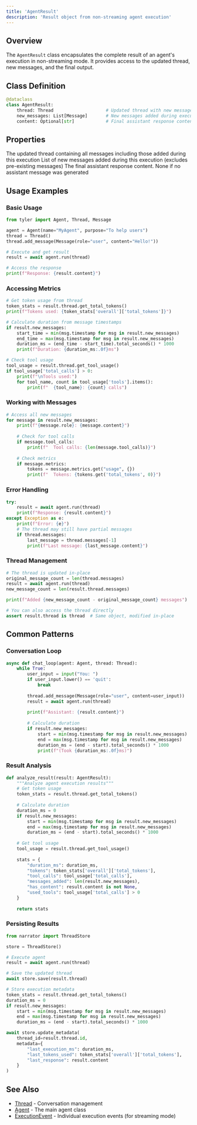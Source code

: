 ```yaml
---
title: 'AgentResult'
description: 'Result object from non-streaming agent execution'
---
```


## Overview

The `AgentResult` class encapsulates the complete result of an agent's execution in non-streaming mode. It provides access to the updated thread, new messages, and the final output.

## Class Definition

```python
@dataclass
class AgentResult:
    thread: Thread                    # Updated thread with new messages
    new_messages: List[Message]       # New messages added during execution
    content: Optional[str]            # Final assistant response content
```

## Properties

<ParamField path="thread" type="Thread">
  The updated thread containing all messages including those added during this execution
</ParamField>

<ParamField path="new_messages" type="List[Message]">
  List of new messages added during this execution (excludes pre-existing messages)
</ParamField>

<ParamField path="content" type="Optional[str]">
  The final assistant response content. None if no assistant message was generated
</ParamField>



## Usage Examples

### Basic Usage

```python
from tyler import Agent, Thread, Message

agent = Agent(name="MyAgent", purpose="To help users")
thread = Thread()
thread.add_message(Message(role="user", content="Hello!"))

# Execute and get result
result = await agent.run(thread)

# Access the response
print(f"Response: {result.content}")
```

### Accessing Metrics

```python
# Get token usage from thread
token_stats = result.thread.get_total_tokens()
print(f"Tokens used: {token_stats['overall']['total_tokens']}")

# Calculate duration from message timestamps
if result.new_messages:
    start_time = min(msg.timestamp for msg in result.new_messages)
    end_time = max(msg.timestamp for msg in result.new_messages)
    duration_ms = (end_time - start_time).total_seconds() * 1000
    print(f"Duration: {duration_ms:.0f}ms")

# Check tool usage
tool_usage = result.thread.get_tool_usage()
if tool_usage['total_calls'] > 0:
    print(f"\nTools used:")
    for tool_name, count in tool_usage['tools'].items():
        print(f"  {tool_name}: {count} calls")
```

### Working with Messages

```python
# Access all new messages
for message in result.new_messages:
    print(f"{message.role}: {message.content}")
    
    # Check for tool calls
    if message.tool_calls:
        print(f"  Tool calls: {len(message.tool_calls)}")
    
    # Check metrics
    if message.metrics:
        tokens = message.metrics.get("usage", {})
        print(f"  Tokens: {tokens.get('total_tokens', 0)}")
```

### Error Handling

```python
try:
    result = await agent.run(thread)
    print(f"Response: {result.content}")
except Exception as e:
    print(f"Error: {e}")
    # The thread may still have partial messages
    if thread.messages:
        last_message = thread.messages[-1]
        print(f"Last message: {last_message.content}")
```

### Thread Management

```python
# The thread is updated in-place
original_message_count = len(thread.messages)
result = await agent.run(thread)
new_message_count = len(result.thread.messages)

print(f"Added {new_message_count - original_message_count} messages")

# You can also access the thread directly
assert result.thread is thread  # Same object, modified in-place
```

## Common Patterns

### Conversation Loop

```python
async def chat_loop(agent: Agent, thread: Thread):
    while True:
        user_input = input("You: ")
        if user_input.lower() == 'quit':
            break
            
        thread.add_message(Message(role="user", content=user_input))
        result = await agent.run(thread)
        
        print(f"Assistant: {result.content}")
        
        # Calculate duration
        if result.new_messages:
            start = min(msg.timestamp for msg in result.new_messages)
            end = max(msg.timestamp for msg in result.new_messages)
            duration_ms = (end - start).total_seconds() * 1000
            print(f"(Took {duration_ms:.0f}ms)")
```

### Result Analysis

```python
def analyze_result(result: AgentResult):
    """Analyze agent execution results"""
    # Get token usage
    token_stats = result.thread.get_total_tokens()
    
    # Calculate duration
    duration_ms = 0
    if result.new_messages:
        start = min(msg.timestamp for msg in result.new_messages)
        end = max(msg.timestamp for msg in result.new_messages)
        duration_ms = (end - start).total_seconds() * 1000
    
    # Get tool usage
    tool_usage = result.thread.get_tool_usage()
    
    stats = {
        "duration_ms": duration_ms,
        "tokens": token_stats['overall']['total_tokens'],
        "tool_calls": tool_usage['total_calls'],
        "messages_added": len(result.new_messages),
        "has_content": result.content is not None,
        "used_tools": tool_usage['total_calls'] > 0
    }
    
    return stats
```

### Persisting Results

```python
from narrator import ThreadStore

store = ThreadStore()

# Execute agent
result = await agent.run(thread)

# Save the updated thread
await store.save(result.thread)

# Store execution metadata
token_stats = result.thread.get_total_tokens()
duration_ms = 0
if result.new_messages:
    start = min(msg.timestamp for msg in result.new_messages)
    end = max(msg.timestamp for msg in result.new_messages)
    duration_ms = (end - start).total_seconds() * 1000

await store.update_metadata(
    thread_id=result.thread.id,
    metadata={
        "last_execution_ms": duration_ms,
        "last_tokens_used": token_stats['overall']['total_tokens'],
        "last_response": result.content
    }
)
```

## See Also

- [Thread](/api-reference/tyler-thread) - Conversation management
- [Agent](/api-reference/tyler-agent) - The main agent class
- [ExecutionEvent](/api-reference/tyler-executionevent) - Individual execution events (for streaming mode)
